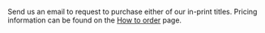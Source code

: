 
<CoverImage />

<div className="purchase-request-form">

Send us an email to request to purchase either of our in-print titles. Pricing
information can be found on the [How to order](/how-to-order) page.

<ContactForm />

</div>

